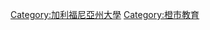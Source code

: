 {{Cat main}}
{{Commons cat|Chapman University}}

[[Category:加利福尼亞州大學|Category:加利福尼亞州大學]]
[[Category:橙市教育|Category:橙市教育]]